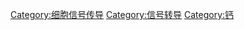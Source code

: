 {{Commonscat|Calcium signaling}}

[[Category:细胞信号传导|Category:细胞信号传导]]
[[Category:信号转导|Category:信号转导]]
[[Category:钙|Category:钙]]